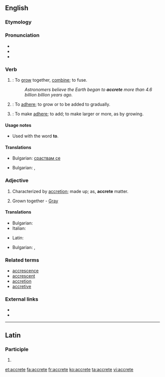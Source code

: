 ==English==
{{was wotd|2007|October|16}}

===Etymology===
{{back-form|accretion}}

===Pronunciation===
* {{a|UK|US}}{{IPA|/əˈkriːt/|/əˈkrit/}}
* {{audio|en-us-accrete.ogg|Audio (US)}}
* {{rhymes|iːt}}

===Verb===
{{en-verb|accret|ing}}

# {{intransitive}}: To [[grow]] together, [[combine]]; to fuse.
#: ''Astronomers believe the Earth began to '''accrete''' more than 4.6 billion billion years ago.''
# {{intransitive}}: To [[adhere]]; to grow or to be added to gradually.
# {{transitive}}: To make [[adhere]]; to add; to make larger or more, as by growing.

====Usage notes====
* {{sense|to fuse}} Used with the word '''to'''.

====Translations====
{{trans-top|to grow together}}
* Bulgarian: [[сраствам се]]
{{trans-mid}}
{{trans-bottom}}
{{trans-top|To adhere; to grow (to); to be added.}}
* Bulgarian: {{t|bg|прилепвам}},  {{t|bg|нараствам}}
{{trans-mid}}
{{trans-bottom}}
{{trans-top|To make adhere; to add.}}
{{trans-mid}}
{{trans-bottom}}

===Adjective===
{{en-adj|-}}

# Characterized by [[accretion]]; made up; as, '''accrete''' matter.
# {{botany}} Grown together - [[Gray]]

====Translations====
{{trans-top|characterized by accretion}}
* Bulgarian: {{t|bg|сраснат}}
* Italian: {{t-|it|accreto}}
{{trans-mid}}
* Latin: {{t-|la|accretus|alt=accrētus}}
{{trans-bottom}}
{{trans-top|(botany) Grown together}}
* Bulgarian: {{t|bg|сраснат}},  {{t|bg|срастнал се}}
{{trans-mid}}
{{trans-bottom}}

===Related terms===
* [[accrescence]]
* [[accrescent]]
* [[accretion]]
* [[accretive]]

===External links===
* {{R:OneLook}}
* {{R:Webster 1913}}

----

==Latin==

===Participle===
{{la-part-form|accrēte}}

# {{inflection of|accretus|accrētus|voc|m|s|lang=la}}

[[et:accrete]]
[[fa:accrete]]
[[fr:accrete]]
[[ko:accrete]]
[[ta:accrete]]
[[vi:accrete]]